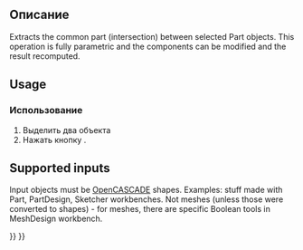 <languages/>

<div class="mw-translate-fuzzy">
{{Docnav/ru
|[[Part_Fuse/ru|Объединение]]
|[[Part_CompJoinFeatures/ru|Соеденить тонкостенные объекты]]
|[[Part_Workbench/ru|Верстак Part]]
|IconL=Part_Fuse.svg
|IconR=Part_CompJoinFeatures.png
|IconC=Workbench_Part.svg
}}
</div>

<div class="mw-translate-fuzzy">
{{GuiCommand/ru
|Name=Part Common
|Name/ru=Пересечение
|MenuLocation=Деталь → Булевы операции → Пересечение
|Workbenches=[[Part_Workbench/ru|Part]]
|SeeAlso=[[Part_Boolean/ru|Part Boolean]], [[Part_Cut/ru|Part Cut]], [[Part_Fuse/ru|Part Fuse]]
}}
</div>

<span id="Description"></span>
==Описание==

Extracts the common part (intersection) between selected Part objects. This operation is fully parametric and the components can be modified and the result recomputed.

== Usage ==

<div class="mw-translate-fuzzy">
=== Использование ===
# Выделить два объекта
# Нажать кнопку {{Button|[[Image:Part_Common.svg|16px|link=Part_Common/ru]] [[Part_Common/ru|Пересечение]]}}.
</div>

== Supported inputs ==

Input objects must be [[OpenCASCADE|OpenCASCADE]] shapes. Examples: stuff made with Part, PartDesign, Sketcher workbenches. Not meshes (unless those were converted to shapes) - for meshes, there are specific Boolean tools in MeshDesign workbench.


<div class="mw-translate-fuzzy">
{{Docnav/ru
|[[Part_Fuse/ru|Объединение]]
|[[Part_CompJoinFeatures/ru|Соеденить тонкостенные объекты]]
|[[Part_Workbench/ru|Верстак Part]]
|IconL=Part_Fuse.svg
|IconR=Part_CompJoinFeatures.png
|IconC=Workbench_Part.svg
}}
</div>

{{Part_Tools_navi{{#translation:}}}}
{{Userdocnavi{{#translation:}}}}